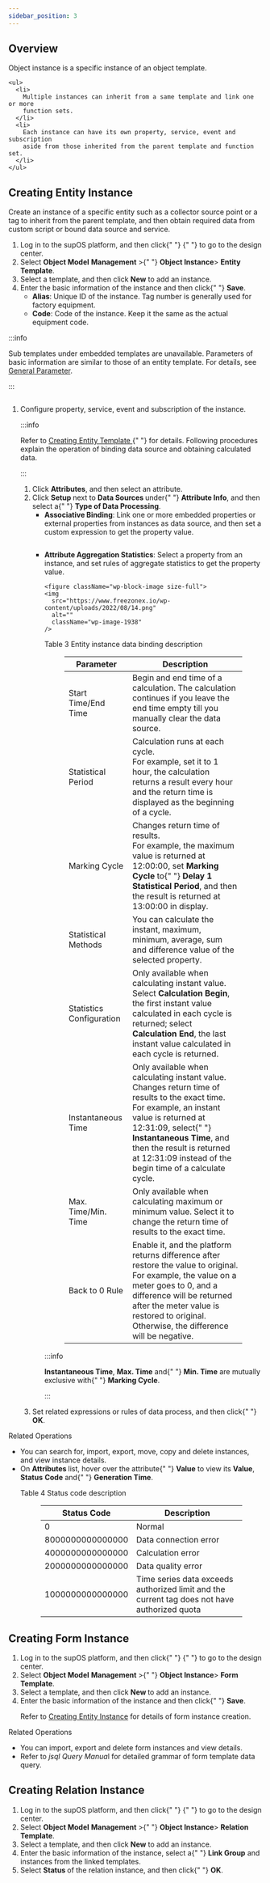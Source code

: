 ```yaml
---
sidebar_position: 3
---
```


## Overview

  
  <p>Object instance is a specific instance of an object template.</p>
  
  
  <div className="wp-block-group">
  
    <ul>
      <li>
        Multiple instances can inherit from a same template and link one or more
        function sets.
      </li>
      <li>
        Each instance can have its own property, service, event and subscription
        aside from those inherited from the parent template and function set.
      </li>
    </ul>
 

## Creating Entity Instance
  
    
<p>
      Create an instance of a specific entity such as a collector source point
      or a tag to inherit from the parent template, and then obtain required
      data from custom script or bound data source and service.
    </p>
    

    
<ol>
      <li>
        Log in to the supOS platform, and then click{" "}
        <img
          src="https://freezonex.io/wp-content/uploads/2022/06/7.png"
          alt=""
        />{" "}
        to go to the design center.
      </li>
      <li>
        Select <strong>Object Model</strong> <strong>Management</strong> &gt;{" "}
        <strong>Object Instance</strong>&gt;
        <strong>Entity Template</strong>.
      </li>
      <li>
        Select a template, and then click <strong>New</strong> to add an
        instance.
      </li>
      <li>
        Enter the basic information of the instance and then click{" "}
        <strong>Save</strong>.
      <ul className="li-ul">
      <li>
        <strong>Alias</strong>: Unique ID of the instance. Tag number is
        generally used for factory equipment.
      </li>
      <li>
        <strong>Code</strong>: Code of the instance. Keep it the same as the
        actual equipment code.
      </li>
    </ul></li>
    </ol>
   


:::info
  
Sub templates under embedded templates are unavailable.
Parameters of basic information are similar to those of an entity template. For details, see <a href="Creating Object Template#general-parameter">General Parameter</a>.

:::

      
  

   
  </div>

  <figure className="wp-block-image size-large">
    <img
      src="https://www.freezonex.io/wp-content/uploads/2022/08/12-642x1024.png"
      alt=""
      className="wp-image-1936"
    />
  </figure>
  
 
  <ol start={5}>
    <li>
      Configure property, service, event and subscription of the instance.

:::info

Refer to 
<a href="http://entity-template" data-type="URL" data-id="entity-template">
Creating Entity Template
</a>{" "}
for details. Following procedures explain the operation of binding data
source and obtaining calculated data.

:::
  
  
  <ol className="li-ol">
    <li>
      Click <strong>Attributes</strong>, and then select an attribute.
    </li>
    <li>
      Click <strong>Setup </strong>next to <strong>Data Sources </strong>under{" "}
      <strong>Attribute Info</strong>, and then select a{" "}
      <strong>Type of Data Processing</strong>.
    <ul className="li-li-li">
    <li>
      <strong>Associative Binding</strong>: Link one or more embedded properties
      or external properties from instances as data source, and then set a
      custom expression to get the property value.
    <figure className="wp-block-image size-large">
    <img
      src="https://www.freezonex.io/wp-content/uploads/2022/08/13-910x1024.png"
      alt=""
      className="wp-image-1937"
    />
  </figure></li>
  <li>
      <strong>Attribute Aggregation Statistics</strong>: Select a property from
      an instance, and set rules of aggregate statistics to get the property
      value.
    
    <figure className="wp-block-image size-full">
    <img
      src="https://www.freezonex.io/wp-content/uploads/2022/08/14.png"
      alt=""
      className="wp-image-1938"
    />
  </figure>
  
  
  <p className="table-title">Table 3 Entity instance data binding description</p>
  
  
  <figure className="wp-block-table">
    <table>
      <thead>
        <tr>
          <th>Parameter</th>
          <th>Description</th>
        </tr>
      </thead>
      <tbody>
        <tr>
          <td>Start Time/End Time</td>
          <td>
            Begin and end time of a calculation. The calculation continues if
            you leave the end time empty till you manually clear the data
            source.
          </td>
        </tr>
        <tr>
          <td>Statistical Period</td>
          <td>
            Calculation runs at each cycle.
            <br />
            For example, set it to 1 hour, the calculation returns a result
            every hour and the return time is displayed as the beginning of a
            cycle.
          </td>
        </tr>
        <tr>
          <td>Marking Cycle</td>
          <td>
            Changes return time of results.
            <br />
            For example, the maximum value is returned at 12:00:00, set
            <strong>Marking</strong> <strong>Cycle</strong> to{" "}
            <strong>Delay 1 Statistical Period</strong>, and then the result is
            returned at 13:00:00 in display.
          </td>
        </tr>
        <tr>
          <td>Statistical Methods</td>
          <td>
            You can calculate the instant, maximum, minimum, average, sum and
            difference value of the selected property.
          </td>
        </tr>
        <tr>
          <td>Statistics Configuration</td>
          <td>
            Only available when calculating instant value. <br />
            Select <strong>Calculation</strong>
            <strong>Begin</strong>, the first instant value calculated in each
            cycle is returned; select
            <strong>Calculation</strong> <strong>End</strong>, the last instant
            value calculated in each cycle is returned.
          </td>
        </tr>
        <tr>
          <td>Instantaneous Time</td>
          <td>
            Only available when calculating instant value. Changes return time
            of results to the exact time.
            <br />
            For example, an instant value is returned at 12:31:09, select{" "}
            <strong>Instantaneous Time</strong>, and then the result is returned
            at 12:31:09 instead of the begin time of a calculate cycle.
          </td>
        </tr>
        <tr>
          <td>Max. Time/Min. Time</td>
          <td>
            Only available when calculating maximum or minimum value. Select it
            to change the return time of results to the exact time.
          </td>
        </tr>
        <tr>
          <td>Back to 0 Rule</td>
          <td>
            Enable it, and the platform returns difference after restore the
            value to original. For example, the value on a meter goes to 0, and
            a difference will be returned after the meter value is restored to
            original. Otherwise, the difference will be negative.
          </td>
        </tr>
      </tbody>
    </table>
  </figure>

:::info
  
<strong>Instantaneous Time</strong>, <strong>Max. Time</strong> and{" "}
<strong>Min. Time</strong> are mutually exclusive with{" "}
<strong>Marking Cycle</strong>.

:::

</li>
  </ul>
 
</li>
  <li>
      Set related expressions or rules of data process, and then click{" "}
      <strong>OK</strong>.
    </li></ol></li>
  </ol>
 

  


  <ol start={3} className="li-ol">
    
  </ol>
 
  
  <p className="li-title">Related Operations</p>
  

  <ul>
    <li>
      You can search for, import, export, move, copy and delete instances, and
      view instance details.
    </li>
    <li>
      On <strong>Attributes </strong>list, hover over the attribute{" "}
      <strong>Value</strong> to view its
      <strong>Value</strong>, <strong>Status</strong> <strong>Code</strong> and{" "}
      <strong>Generation Time</strong>.
      <p className="table-title">Table 4 Status code description</p>
  
  
  <figure className="wp-block-table">
    <table>
      <thead>
        <tr>
          <th>Status Code</th>
          <th>Description</th>
        </tr>
      </thead>
      <tbody>
        <tr>
          <td>0</td>
          <td>Normal</td>
        </tr>
        <tr>
          <td>8000000000000000</td>
          <td>Data connection error</td>
        </tr>
        <tr>
          <td>4000000000000000</td>
          <td>Calculation error</td>
        </tr>
        <tr>
          <td>2000000000000000</td>
          <td>Data quality error</td>
        </tr>
        <tr>
          <td>1000000000000000</td>
          <td>
            Time series data exceeds authorized limit and the current tag does
            not have authorized quota
          </td>
        </tr>
      </tbody>
    </table>
  </figure>
  </li>
  </ul>
 
  

  
  ## Creating Form Instance


  
  <ol id="block-1a2b4e53-c179-4cf2-a869-688098086df3">
    <li>
      Log in to the supOS platform, and then click{" "}
      <img src="https://freezonex.io/wp-content/uploads/2022/06/7.png" alt="" />{" "}
      to go to the design center.
    </li>
    <li>
      Select <strong>Object Model</strong> <strong>Management</strong> &gt;{" "}
      <strong>Object Instance</strong>&gt;
      <strong>Form Template</strong>.
    </li>
    <li>
      Select a template, and then click <strong>New </strong>to add an instance.
    </li>
    <li>
      Enter the basic information of the instance and then click{" "}
      <strong>Save</strong>.
    <p className="info">
    Refer to <a href="#create-entity-instance">Creating Entity Instance</a> for
    details of form instance creation.
  </p></li>
  </ol>
 
  
  
  
  
  <p className="li-title">Related Operations</p>
  

  <ul>
    <li>You can import, export and delete form instances and view details.</li>
    <li>
      Refer to <em>jsql</em> <em>Query Manua</em>l for detailed grammar of form
      template data query.
    </li>
  </ul>
 


## Creating Relation Instance



  
  <ol id="block-1a2b4e53-c179-4cf2-a869-688098086df3">
    <li>
      Log in to the supOS platform, and then click{" "}
      <img src="https://freezonex.io/wp-content/uploads/2022/06/7.png" alt="" />{" "}
      to go to the design center.
    </li>
    <li>
      Select <strong>Object Model</strong> <strong>Management</strong> &gt;{" "}
      <strong>Object Instance</strong>&gt;
      <strong>Relation Template</strong>.
    </li>
    <li>
      Select a template, and then click <strong>New</strong> to add an instance.
    </li>
    <li>
      Enter the basic information of the instance, select a{" "}
      <strong>Link Group</strong> and instances from the linked templates.
    </li>
    <li>
      Select <strong>Status </strong>of the relation instance, and then click{" "}
      <strong>OK</strong>.
    </li>
  </ol>
 

  <figure className="wp-block-image size-full">
    <img
      src="https://www.freezonex.io/wp-content/uploads/2022/08/15.png"
      alt=""
      className="wp-image-1940"
    />
  </figure>

  
